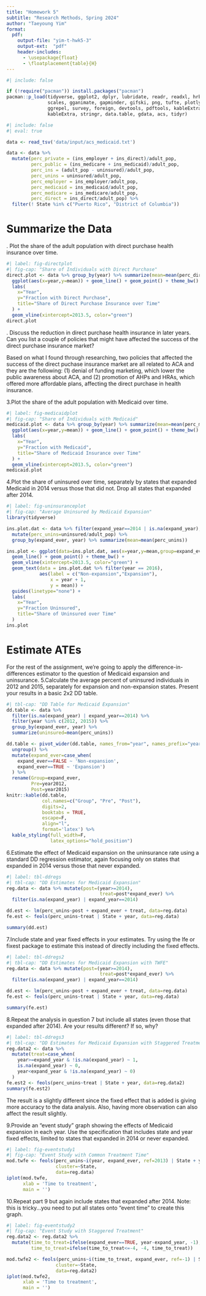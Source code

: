 ```yaml
---
title: "Homework 5"
subtitle: "Research Methods, Spring 2024"
author: "Taeyoung Yim"
format:
  pdf:
    output-file: "yim-t-hwk5-3"
    output-ext:  "pdf"
    header-includes:
      - \usepackage{float}
      - \floatplacement{table}{H}
---
```


```r
#| include: false

if (!require("pacman")) install.packages("pacman")
pacman::p_load(tidyverse, ggplot2, dplyr, lubridate, readr, readxl, hrbrthemes, fixest,
               scales, gganimate, gapminder, gifski, png, tufte, plotly, OECD,
               ggrepel, survey, foreign, devtools, pdftools, kableExtra, modelsummary,
               kableExtra, stringr, data.table, gdata, acs, tidyr)
```

```r
#| include: false
#| eval: true

data <- read_tsv('data/input/acs_medicaid.txt')

data <- data %>%
  mutate(perc_private = (ins_employer + ins_direct)/adult_pop,
         perc_public = (ins_medicare + ins_medicaid)/adult_pop,
         perc_ins = (adult_pop - uninsured)/adult_pop,
         perc_unins = uninsured/adult_pop,
         perc_employer = ins_employer/adult_pop,
         perc_medicaid = ins_medicaid/adult_pop,
         perc_medicare = ins_medicare/adult_pop,
         perc_direct = ins_direct/adult_pop) %>%
  filter(! State %in% c("Puerto Rico", "District of Columbia"))
```

\newpage
# Summarize the Data
\vspace{.2in}
\noindent 1. Plot the share of the adult population with direct purchase health insurance over time.<br>

```r
#| label: fig-directplot
#| fig-cap: "Share of Individuals with Direct Purchase"
direct.plot <- data %>% group_by(year) %>% summarize(mean=mean(perc_direct)) %>%
  ggplot(aes(x=year,y=mean)) + geom_line() + geom_point() + theme_bw() +
  labs(
    x="Year",
    y="Fraction with Direct Purchase",
    title="Share of Direct Purchase Insurance over Time"
  ) +
  geom_vline(xintercept=2013.5, color="green")
direct.plot
```

\newpage
\vspace{.2in}
\noindent 2. Discuss the reduction in direct purchase health insurance in later years. Can you list a couple of policies that might have affected the success of the direct purchase insurance market?<br>

Based on what I found through researching, two policies that affected the success of the direct puchase insurance market are all related to ACA and they are the following: (1) denial of funding marketing, which lower the public awareness about ACA, and (2) promotion of AHPs and HRAs, which offered more affordable plans, affecting the direct purchase in health insurance. 

\newpage
\vspace{.2in}
\noindent 3.Plot the share of the adult population with Medicaid over time.<br>
```r
#| label: fig-medicaidplot
#| fig-cap: "Share of Individuals with Medicaid"
medicaid.plot <- data %>% group_by(year) %>% summarize(mean=mean(perc_medicaid)) %>%
  ggplot(aes(x=year,y=mean)) + geom_line() + geom_point() + theme_bw() +
  labs(
    x="Year",
    y="Fraction with Medicaid",
    title="Share of Medicaid Insurance over Time"
  ) +
  geom_vline(xintercept=2013.5, color="green")
medicaid.plot
```


\newpage
\vspace{.2in}
\noindent 4.Plot the share of uninsured over time, separately by states that expanded Medicaid in 2014 versus those that did not. Drop all states that expanded after 2014.<br>
```r
#| label: fig-uninsuranceplot
#| fig-cap: "Average Uninsured by Medicaid Expansion"
library(tidyverse)  

ins.plot.dat <- data %>% filter(expand_year==2014 | is.na(expand_year), !is.na(expand_ever)) %>%
  mutate(perc_unins=uninsured/adult_pop) %>%
  group_by(expand_ever, year) %>% summarize(mean=mean(perc_unins))

ins.plot <- ggplot(data=ins.plot.dat, aes(x=year,y=mean,group=expand_ever,linetype=expand_ever)) + 
  geom_line() + geom_point() + theme_bw() +
  geom_vline(xintercept=2013.5, color="green") +
  geom_text(data = ins.plot.dat %>% filter(year == 2016), 
            aes(label = c("Non-expansion","Expansion"),
                x = year + 1,
                y = mean)) +
  guides(linetype="none") +
  labs(
    x="Year",
    y="Fraction Uninsured",
    title="Share of Uninsured over Time"
  )
ins.plot
```

\newpage
# Estimate ATEs
For the rest of the assignment, we’re going to apply the difference-in-differences estimator to the question of Medicaid expansion and uninsurance.
\vspace{.2in}
\noindent 5.Calculate the average percent of uninsured individuals in 2012 and 2015, separately for expansion and non-expansion states. Present your results in a basic 2x2 DD table.<br>
```r
#| tbl-cap: "DD Table for Medicaid Expansion"
dd.table <- data %>% 
  filter(is.na(expand_year) | expand_year==2014) %>%
  filter(year %in% c(2012, 2015)) %>%  
  group_by(expand_ever, year) %>%
  summarize(uninsured=mean(perc_unins))

dd.table <- pivot_wider(dd.table, names_from="year", names_prefix="year", values_from="uninsured") %>% 
  ungroup() %>%
  mutate(expand_ever=case_when(
    expand_ever==FALSE ~ 'Non-expansion',
    expand_ever==TRUE ~ 'Expansion')
  ) %>%
  rename(Group=expand_ever,
         Pre=year2012,
         Post=year2015)
knitr::kable(dd.table, 
             col.names=c("Group", "Pre", "Post"),
             digits=2,
             booktabs = TRUE,
             escape=F,
             align="l",
             format='latex') %>% 
  kable_styling(full_width=F,
                latex_options="hold_position")
```

\newpage

\vspace{.2in}
\noindent 6.Estimate the effect of Medicaid expansion on the uninsurance rate using a standard DD regression estimator, again focusing only on states that expanded in 2014 versus those that never expanded.<br>

```r
#| label: tbl-ddregs
#| tbl-cap: "DD Estimates for Medicaid Expansion"
reg.data <- data %>% mutate(post=(year>=2014),
                                  treat=post*expand_ever) %>%
  filter(is.na(expand_year) | expand_year==2014)

dd.est <- lm(perc_unins~post + expand_ever + treat, data=reg.data)
fe.est <- feols(perc_unins~treat | State + year, data=reg.data)

summary(dd.est)
```

\newpage
\vspace{.2in}
\noindent 7.Include state and year fixed effects in your estimates. Try using the lfe or fixest package to estimate this instead of directly including the fixed effects.<br>

```r
#| label: tbl-ddregs2
#| tbl-cap: "DD Estimates for Medicaid Expansion with TWFE"
reg.data <- data %>% mutate(post=(year>=2014),
                                  treat=post*expand_ever) %>%
  filter(is.na(expand_year) | expand_year==2014)

dd.est <- lm(perc_unins~post + expand_ever + treat, data=reg.data)
fe.est <- feols(perc_unins~treat | State + year, data=reg.data)

summary(fe.est)
```
\newpage
\vspace{.2in}
\noindent 8.Repeat the analysis in question 7 but include all states (even those that expanded after 2014). Are your results different? If so, why?<br>
```r
#| label: tbl-ddregs3
#| tbl-cap: "DD Estimates for Medicaid Expansion with Staggered Treatment"
reg.data2 <- data %>% 
  mutate(treat=case_when(
    year>=expand_year & !is.na(expand_year) ~ 1,
    is.na(expand_year) ~ 0,
    year<expand_year & !is.na(expand_year) ~ 0)
  )
fe.est2 <- feols(perc_unins~treat | State + year, data=reg.data2)
summary(fe.est2)

```
The result is a slightly different since the fixed effect that is added is giving more accuracy to the data analysis. Also, having more observation can also affect the result slightly.  

\newpage
\vspace{.2in}
\noindent 9.Provide an “event study” graph showing the effects of Medicaid expansion in each year. Use the specification that includes state and year fixed effects, limited to states that expanded in 2014 or never expanded.<br>
```r
#| label: fig-eventstudy1
#| fig-cap: "Event Study with Common Treatment Time"
mod.twfe <- feols(perc_unins~i(year, expand_ever, ref=2013) | State + year,
                  cluster=~State,
                  data=reg.data)
iplot(mod.twfe, 
      xlab = 'Time to treatment',
      main = '')
```

\newpage
\vspace{.2in}
\noindent 10.Repeat part 9 but again include states that expanded after 2014. Note: this is tricky…you need to put all states onto “event time” to create this graph.<br>

```r
#| label: fig-eventstudy2
#| fig-cap: "Event Study with Staggered Treatment"
reg.data2 <- reg.data2 %>%
  mutate(time_to_treat=ifelse(expand_ever==TRUE, year-expand_year, -1),
         time_to_treat=ifelse(time_to_treat<=-4, -4, time_to_treat))

mod.twfe2 <- feols(perc_unins~i(time_to_treat, expand_ever, ref=-1) | State + year,
                  cluster=~State,
                  data=reg.data2)
iplot(mod.twfe2, 
      xlab = 'Time to treatment',
      main = '')
```